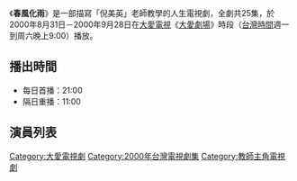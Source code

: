 {{電視節目信息框
| 名稱       = 春風化雨
| 圖片       = 
| 類型       = 大愛真實人生劇場
| 導演       = 
| 編劇       = 甯宜文
| 演出       = 參見演員列表
| 製作人     = 劉德凱、陳勝和 
| 監製     = 龐宜安
| 剪輯     = 劉添隆
| 片頭曲     = 
| 片尾曲     = 
| 國家       = {{ROC-TW}}
| 語言       = [[國語|國語]]
| 集數       = 25集
| 每集長     = 分鐘
| 製作單位   = 
| 電視台     = [[大愛電視台|大愛電視台]]
| 播出國家   = {{TWN}}
| 開始       = 2000年8月31日
| 結束       = 2000年9月28日
}}

《'''春風化雨'''》是一部描寫「倪美英」老師教學的人生電視劇，全劇共25集，於2000年8月31日－2000年9月28日在[[大愛電視|大愛電視]]《[[大愛劇場|大愛劇場]]》時段（[[台灣時間|台灣時間]]週一到周六晚上9:00）播放。

==播出時間==
*每日首播：21:00
*隔日重播：11:00
{{電視節目的變遷
|電視台=[[大愛電視台|大愛電視台]]
|播放檔次=九點檔（每天晚上9:00）節目
|節目名稱='''春風化雨''' <br />2000年8月31日－2000年9月28日
|上一節目=[[我不再哭泣|我不再哭泣]] <br />2000年8月27日－2000年8月30日
|下一節目=[[旭陽|旭陽]] <br />2000年9月29日－2000年10月16日
}}
{{電視節目的變遷
|電視台=[[大愛電視台|大愛電視台]]
|播放檔次=大愛週日劇場（每周日下午13:30）節目
|節目名稱='''春風化雨''' <br />2006年11月5日與2006年11月12日
|上一節目=[[愛的接力|愛的接力]] <br />2006年10月29日
|下一節目=[[認命阿霞_(大愛劇場)|認命阿霞]] <br />2006年11月19日
}}
{{大愛劇場}}
{{DEFAULTSORT:C春}}
[[Category:大愛電視劇|Category:大愛電視劇]]
[[Category:2000年台灣電視劇集|Category:2000年台灣電視劇集]]
[[Category:教師主角電視劇|Category:教師主角電視劇]]

==演員列表==